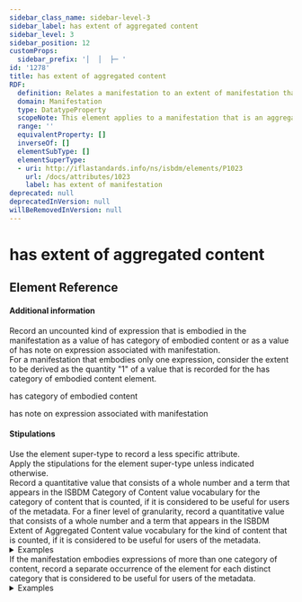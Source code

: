 ```yaml
---
sidebar_class_name: sidebar-level-3
sidebar_label: has extent of aggregated content
sidebar_level: 3
sidebar_position: 12
customProps:
  sidebar_prefix: '│  │  ├─ '
id: '1278'
title: has extent of aggregated content
RDF:
  definition: Relates a manifestation to an extent of manifestation that is the number of expressions of the same kind that are embodied in the manifestation.
  domain: Manifestation
  type: DatatypeProperty
  scopeNote: This element applies to a manifestation that is an aggregate.
  range: ''
  equivalentProperty: []
  inverseOf: []
  elementSubType: []
  elementSuperType:
  - uri: http://iflastandards.info/ns/isbdm/elements/P1023
    url: /docs/attributes/1023
    label: has extent of manifestation
deprecated: null
deprecatedInVersion: null
willBeRemovedInVersion: null
---
```

# has extent of aggregated content

## Element Reference
<ElementReference frontMatter={frontMatter} />

#### Additional information

<div className="guid">
Record an uncounted kind of expression that is embodied in the manifestation as a value of <InLink href="/docs/attributes/1264">has category of embodied content</InLink> or as a value of <InLink href="/docs/notes/1267">has note on expression associated with manifestation</InLink>.
</div>

<div className="guid">
For a manifestation that embodies only one expression, consider the extent to be derived as the quantity "1" of a value that is recorded for the <InLink href="/docs/attributes/1264">has category of embodied content</InLink> element.
</div>

<SeeAlso><InLink href="/docs/attributes/1264">has category of embodied content</InLink></SeeAlso>

<SeeAlso><InLink href="/docs/notes/1267">has note on expression associated with manifestation</InLink></SeeAlso>

#### Stipulations

<div className="stip">
  Use the element super-type to record a less specific attribute.
</div>

<div className="stip">
  Apply the stipulations for the element super-type unless indicated otherwise.
</div>

<div className="stip">
  Record a quantitative value that consists of a whole number and a term that appears in the <InLink href="/docs/ves/1264">ISBDM Category of Content value vocabulary</InLink> for the category of content that is counted, if it is considered to be useful for users of the metadata.
  For a finer level of granularity, record a quantitative value that consists of a whole number and a term that appears in the <InLink href="/docs/ves/1278">ISBDM Extent of Aggregated Content value vocabulary</InLink> for the kind of content that is counted, if it is considered to be useful for users of the metadata.
  
  <details>
  <summary>Examples</summary>
  
  | Property | Value |
  |:---------|:------|
  | has extent of aggregated content | "8 texts" |
  
  *[Full example: <InLink href="/docs/fullex/fx002">Open licensing for cultural heritage (2017; Facet Publishing; volume; perfect binding)</InLink>.]*
  <hr />
  
  | Property | Value |
  |:---------|:------|
  | has extent of aggregated content | "4 teksta" |
  
  *[Full example: <InLink href="/docs/fullex/fx019">Hakerska etika i duh informacijskog doba (2002; Naklada Jesenski i Turk; svezak)</InLink>.]*
  <hr />
  
  | Property | Value |
  |:---------|:------|
  | has extent of aggregated content | "34 performed songs" |
  
  *[Full example: <InLink href="/docs/fullex/fx009">Lyceum Theatre, London, England, 5/26/72 (2022; Rhino Entertainment LLC; audio disc)</InLink>. The manifestation embodies a recording of a performance by a popular music band. The category of content is "performed music"]*
  <hr />
  
  | Property | Value |
  |:---------|:------|
  | has extent of aggregated content | "2 recorded songs" |
  
  *[Full example: <InLink href="/docs/fullex/fx058">Give it up b/w Tired (2002; Ouput Recordings; audio disc)</InLink>. The manifestation is a "single" that embodies a studio recording on both sides of the disc by a popular music band. The category of content is "performed music"]*
  </details>
</div>

<div className="stip">
  If the manifestation embodies expressions of more than one category of content, record a separate occurrence of the element for each distinct category that is considered to be useful for users of the metadata.
  
  <details>
  <summary>Examples</summary>
  
  | Property | Value |
  |:---------|:------|
  | has extent of aggregated content | "3 texts" |
  | has extent of aggregated content | "1 map" |
  | has extent of aggregated content | "25 photographs" |
  
  *[Full example: <InLink href="/docs/fullex/fx003">Faded map (2010; Birlinn Limited; volume; case binding)</InLink>. The manifestation is an augmented expression aggregate that embodies a main text and secondary texts and still images.]*
  <hr />
  
  | Property | Value |
  |:---------|:------|
  | has extent of aggregated content | "4 texts" |
  | has extent of aggregated content | "142 still images" |
  
  *[Full example: <InLink href="/docs/fullex/fx063">Spring cannot be cancelled (2022; Thames & Hudson; volume)</InLink>.]*
  <hr />
  
  | Property | Value |
  |:---------|:------|
  | has extent of aggregated content | "50 vizatime" |
  | has extent of aggregated content | "249 foto" |
  | has extent of aggregated content | "3 tekste" |
  | has extent of aggregated content | "1 imazh i lëvizshëm dypërmasor" |
  
  *[Full example: <InLink href="/docs/fullex/fx082">Homazh për De Radën: DVD 1 (2004; Università della Calabria; videodisk)</InLink>.]*
  </details>
</div>
